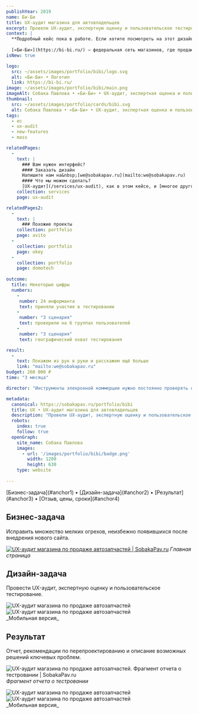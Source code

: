 ```yaml
---
publishYear: 2019
name: Би-Би
title: UX-аудит магазина для автовладельцев
excerpt: Провели UX-аудит, экспертную оценку и пользовательское тестирование
context: |
  **Подробный кейс пока в работе. Если хотите посмотреть на этот дизайн в деталях, пишите нам на [we@sobakapav.ru](mailto:we@sobakapav.ru)**
  
  [«Би-Би»](https://bi-bi.ru/) — федеральная сеть магазинов, где продаются автозапчасти, аксессуары и другие товары для автовладельцев. Магазины сети есть более чем в сорока городах. 
isNew: true

logo:
  src: ~/assets/images/portfolio/bibi/logo.svg
  alt: «Би-Би» • Логотип
  link: https://bi-bi.ru/
image: ~/assets/images/portfolio/bibi/main.png
imageAlt: Собака Павлова • «Би-Би» • UX-аудит, экспертная оценка и пользовательское тестирование
thumbnail:
  src: ~/assets/images/portfolio/cards/bibi.svg
  alt: Собака Павлова • «Би-Би» • UX-аудит, экспертная оценка и пользовательское тестирование
tags:
  - ec
  - ux-audit
  - new-features
  - mass

relatedPages:
  -
    text: |
      ### Вам нужен интерфейс?
      #### Заказать дизайн
      Напишите нам на&nbsp;[we@sobakapav.ru](mailto:we@sobakapav.ru) 
      #### Что мы можем сделать?
      [UX-аудит](/services/ux-audit), как в этом кейсе, и [многое другое](/services). 
    collection: services
    page: ux-audit

relatedPages2:
  -
    text: |
      ### Похожие проекты
    collection: portfolio
    page: avito
  - 
    collection: portfolio
    page: okey
  - 
    collection: portfolio
    page: domotech
    
outcome:
  title: Некоторые цифры
  numbers:
    -
     number: 24 информанта
     text: приняли участие в тестировании
    -
     number: "3 сценария"
     text: проверили на 6 группах пользователей
    -
     number: "3 сценария"
     text: географический охват тестирования

result:
  -
    text: Покажем из рук в руки и расскажем ещё больше
    link: "mailto:we@sobakapav.ru"
budget: 260 000 ₽
time: "3 месяца"

director: "Инструменты элекронной коммерции нужно постоянно проверять об пользователя."

metadata:
  canonical: https://sobakapav.ru/portfolio/bibi
  title: UX • UX-аудит магазина для автовладельцев
  description: "Провели UX-аудит, экспертную оценку и пользовательское тестирование"
  robots:
    index: true
    follow: true
  openGraph:
    site_name: Собака Павлова
    images:
      - url: '/images/portfolio/bibi/badge.png'
        width: 1200
        height: 630
    type: website
  
---
```


<TOC>
[Бизнес-задача](#anchor1) • [Дизайн-задача](#anchor2) • [Результат](#anchor3) • [Отзыв, цены, сроки](#anchor4)
</TOC>

## <a name="anchor1" />Бизнес-задача

Исправить множество мелких огрехов, неизбежно появившихся после внедрения нового сайта.

<a href="/images/portfolio/bibi/1.png" alt="UX-аудит магазина по продаже автозапчастей" target="_blank">![UX-аудит магазина по продаже автозапчастей | SobakaPav.ru](~/assets/images/portfolio/bibi/1.png)</a>
_Главная страница_

## <a name="anchor2" />Дизайн-задача

Провести UX-аудит, экспертную оценку и пользовательское тестирование.

<div class="flex gap-2 flex-wrap"> <Image src="~/assets/images/portfolio/bibi/3.png" alt="UX-аудит магазина по продаже автозапчастей" class="min-w-72 grow shrink basis-0"/> <Image src="~/assets/images/portfolio/bibi/4.png" alt="UX-аудит магазина по продаже автозапчастей" class="min-w-72 grow shrink basis-0" /> </div>
_Мобильная версия_ 

## <a name="anchor3" />Результат

Отчет, рекомендации по перепроектированию и описание возможных решений ключевых проблем.

![UX-аудит магазина по продаже автозапчастей. Фрагмент отчета о тестровании | SobakaPav.ru](~/assets/images/portfolio/bibi/2.png)
_Фрагмент отчета о тестровании_

<div class="flex gap-2 flex-wrap"> <Image src="~/assets/images/portfolio/bibi/5.png" alt="UX-аудит магазина по продаже автозапчастей" class="min-w-72 grow shrink basis-0"/> <Image src="~/assets/images/portfolio/bibi/6.png" alt="UX-аудит магазина по продаже автозапчастей" class="min-w-72 grow shrink basis-0" /> </div>
_Мобильная версия_ 

## <a name="anchor4" />


